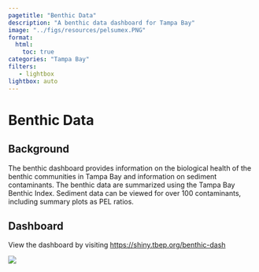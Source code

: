 ```yaml
---
pagetitle: "Benthic Data"
description: "A benthic data dashboard for Tampa Bay"
image: "../figs/resources/pelsumex.PNG"
format: 
  html: 
    toc: true
categories: "Tampa Bay"
filters:
   - lightbox
lightbox: auto
---
```


# Benthic Data {.unnumbered}

## Background

The benthic dashboard provides information on the biological health of the benthic communities in Tampa Bay and information on sediment contaminants. The benthic data are summarized using the Tampa Bay Benthic Index.  Sediment data can be viewed for over 100 contaminants, including summary plots as PEL ratios.

## Dashboard

View the dashboard by visiting [https://shiny.tbep.org/benthic-dash](https://shiny.tbep.org/benthic-dash){target="_blank"}

![](../figs/resources/benthicdashscreenshot.png)
